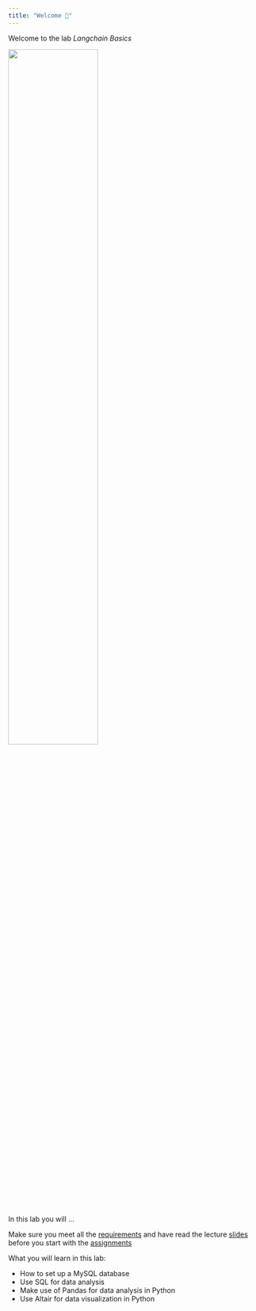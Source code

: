 ```yaml
---
title: "Welcome 👋"
---
```


Welcome to the lab *Langchain Basics* 

![](/images/logo.png){width="60%"}


In this lab you will ...

::: {.callout-important}
Make sure you meet all the [requirements](/requirements.qmd) and have read the lecture [slides](/slide.qmd) before you start with the [assignments](/assignments.qmd) 
:::

What you will learn in this lab:

- How to set up a MySQL database
- Use SQL for data analysis
- Make use of Pandas for data analysis in Python
- Use Altair for data visualization in Python 
